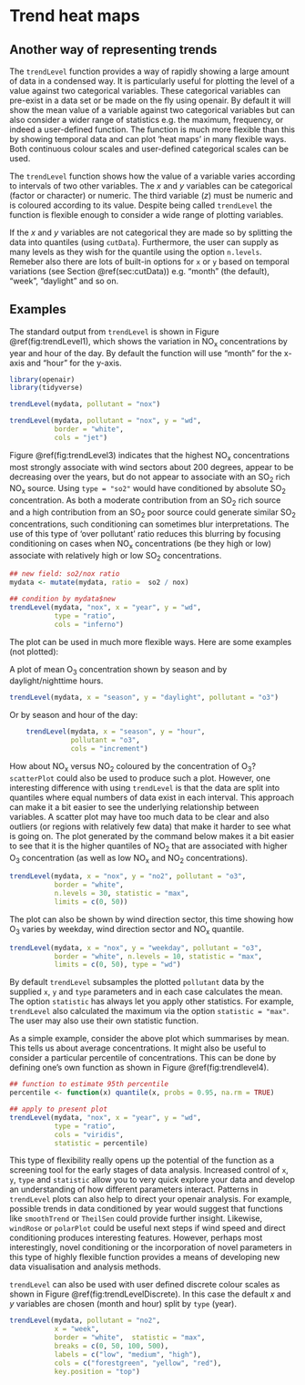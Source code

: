 # Trend heat maps {#sec:trendLevel}

## Another way of representing trends

The `trendLevel` function provides a way of rapidly showing a large
amount of data in a condensed way. It is particularly useful for
plotting the level of a value against two categorical variables. These
categorical variables can pre-exist in a data set or be made on the
fly using [openair]{.pkg}. By default it will show the mean value of a
variable against two categorical variables but can also consider a
wider range of statistics e.g. the maximum, frequency, or indeed a
user-defined function. The function is much more flexible than this by
showing temporal data and can plot 'heat maps' in many flexible
ways. Both continuous colour scales and user-defined categorical
scales can be used.

The `trendLevel` function shows how the value of a variable
varies according to intervals of two other variables. The $x$ and $y$
variables can be categorical (factor or character) or numeric. The
third variable ($z$) must be numeric and is coloured according to its
value. Despite being called `trendLevel` the function is flexible
enough to consider a wide range of plotting variables.

If the $x$ and $y$ variables are not categorical they are made so by
splitting the data into quantiles (using `cutData`). Furthermore, the user can supply as many levels as they wish for the quantile using the option `n.levels`. Remeber also there are lots of built-in options for `x` or `y` based on temporal variations (see Section \@ref(sec:cutData)) e.g. "month" (the default), "week", "daylight" and so on.

## Examples {#sec:TrendLevelEx}

The standard output from `trendLevel` is shown in Figure
\@ref(fig:trendLevel1), which shows the variation in NO~x~
concentrations by year and hour of the day. By default the function will use "month" for the x-axis and "hour" for the y-axis. 

```r
library(openair)
library(tidyverse)

trendLevel(mydata, pollutant = "nox")
```

```r
trendLevel(mydata, pollutant = "nox", y = "wd", 
           border = "white", 
           cols = "jet")
```

Figure \@ref(fig:trendLevel3) indicates that the highest NO~x~
concentrations most strongly associate with wind sectors about 200
degrees, appear to be decreasing over the years, but do not appear to
associate with an SO~2~ rich NO~x~ source. Using `type = "so2"`
would have conditioned by absolute SO~2~ concentration. As both a
moderate contribution from an SO~2~ rich source and a high
contribution from an SO~2~ poor source could generate similar SO~2~
concentrations, such conditioning can sometimes blur
interpretations. The use of this type of 'over pollutant' ratio
reduces this blurring by focusing conditioning on cases when NO~x~
concentrations (be they high or low) associate with relatively high or
low SO~2~ concentrations.

```r
## new field: so2/nox ratio
mydata <- mutate(mydata, ratio =  so2 / nox)

## condition by mydata$new
trendLevel(mydata, "nox", x = "year", y = "wd", 
           type = "ratio",
           cols = "inferno")
```


The plot can be used in much more flexible ways. Here are some
examples (not plotted):

A plot of mean O~3~ concentration shown by season and by
daylight/nighttime hours.

```r
trendLevel(mydata, x = "season", y = "daylight", pollutant = "o3")
```

Or by season and hour of the day:

```r
    trendLevel(mydata, x = "season", y = "hour", 
               pollutant = "o3",
               cols = "increment")
```

How about NO~x~ versus NO~2~ coloured by the concentration of O~3~?
`scatterPlot` could also be used to produce such a plot. However,
one interesting difference with using `trendLevel` is that the data
are split into quantiles where equal numbers of data exist in each
interval. This approach can make it a bit easier to see the underlying
relationship between variables. A scatter plot may have too much data
to be clear and also outliers (or regions with relatively few data)
that make it harder to see what is going on. The plot generated by the
command below makes it a bit easier to see that it is the higher
quantiles of NO~2~ that are associated with higher O~3~
concentration (as well as low NO~x~ and NO~2~ concentrations).

```r
trendLevel(mydata, x = "nox", y = "no2", pollutant = "o3", 
           border = "white",
           n.levels = 30, statistic = "max", 
           limits = c(0, 50))
```

The plot can also be shown by wind direction sector, this time showing
how O~3~ varies by weekday, wind direction sector and NO~x~ quantile.

```r
trendLevel(mydata, x = "nox", y = "weekday", pollutant = "o3",
           border = "white", n.levels = 10, statistic = "max",
           limits = c(0, 50), type = "wd")
```


By default `trendLevel` subsamples the plotted `pollutant` data
by the supplied `x`, `y` and `type` parameters and in each
case calculates the mean. The option `statistic` has always let
you apply other statistics. For example, `trendLevel` also
calculated the maximum via the option `statistic = "max"`. The user
may also use their own statistic function.

As a simple example, consider the above plot which summarises by mean.
This tells us about average concentrations. It might also be useful to
consider a particular percentile of concentrations. This can be done
by defining one's own function as shown in Figure \@ref(fig:trendlevel4).

```r
## function to estimate 95th percentile
percentile <- function(x) quantile(x, probs = 0.95, na.rm = TRUE)

## apply to present plot
trendLevel(mydata, "nox", x = "year", y = "wd", 
           type = "ratio",
           cols = "viridis",
           statistic = percentile)
```

This type of flexibility really opens up the potential of the function
as a screening tool for the early stages of data analysis. Increased
control of `x`, `y`, `type` and `statistic` allow you to
very quick explore your data and develop an understanding of how
different parameters interact. Patterns in `trendLevel` plots can
also help to direct your [openair]{.pkg} analysis. For example, possible trends
in data conditioned by year would suggest that functions like
`smoothTrend` or `TheilSen` could provide further insight.
Likewise, `windRose` or `polarPlot` could be useful next steps
if wind speed and direct conditioning produces interesting features.
However, perhaps most interestingly, novel conditioning or the
incorporation of novel parameters in this type of highly flexible function
provides a means of developing new data visualisation and analysis methods.

`trendLevel` can also be used with user defined discrete colour
scales as shown in Figure \@ref(fig:trendLevelDiscrete). In this case the
default $x$ and $y$ variables are chosen (month and hour) split by
`type` (year).

```r
trendLevel(mydata, pollutant = "no2",
           x = "week",
           border = "white",  statistic = "max",
           breaks = c(0, 50, 100, 500),
           labels = c("low", "medium", "high"),
           cols = c("forestgreen", "yellow", "red"),
           key.position = "top")
```




